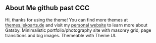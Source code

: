 ## About Me github past CCC
Hi, thanks for using the theme! You can find more themes at [themes.lekoarts.de](https://themes.lekoarts.de) and visit my [personal website](https://www.lekoarts.de) to learn more about Gatsby. Minimalistic portfolio/photography site with masonry grid, page transitions and big images. Themeable with Theme UI.
